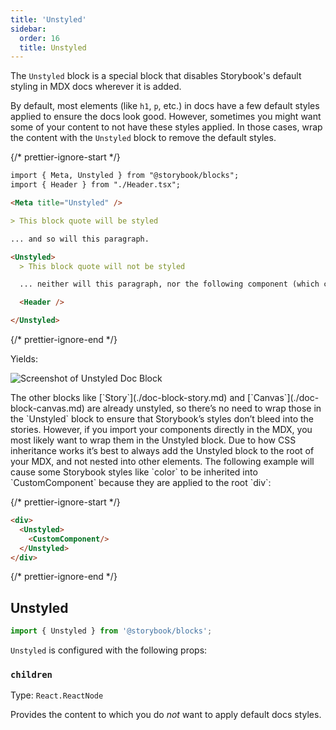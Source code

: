 ```yaml
---
title: 'Unstyled'
sidebar:
  order: 16
  title: Unstyled
---
```


The `Unstyled` block is a special block that disables Storybook's default styling in MDX docs wherever it is added.

By default, most elements (like `h1`, `p`, etc.) in docs have a few default styles applied to ensure the docs look good. However, sometimes you might want some of your content to not have these styles applied. In those cases, wrap the content with the `Unstyled` block to remove the default styles.

{/* prettier-ignore-start */}

```md
import { Meta, Unstyled } from "@storybook/blocks";
import { Header } from "./Header.tsx";

<Meta title="Unstyled" />

> This block quote will be styled

... and so will this paragraph.

<Unstyled>
  > This block quote will not be styled

  ... neither will this paragraph, nor the following component (which contains an \<h1\>):

  <Header />

</Unstyled>
```

{/* prettier-ignore-end */}

Yields:

![Screenshot of Unstyled Doc Block](./doc-block-unstyled.png)

<Callout variant="info">
  The other blocks like [`Story`](./doc-block-story.md) and [`Canvas`](./doc-block-canvas.md) are already unstyled, so there’s no need to wrap those in the `Unstyled` block to ensure that Storybook’s styles don’t bleed into the stories. However, if you import your components directly in the MDX, you most likely want to wrap them in the Unstyled block.
</Callout>

<Callout variant="info" icon="💡">
  Due to how CSS inheritance works it’s best to always add the Unstyled block to the root of your MDX, and not nested into other elements. The following example will cause some Storybook styles like `color` to be inherited into `CustomComponent` because they are applied to the root `div`:

  {/* prettier-ignore-start */}

  ```md
  <div>
    <Unstyled>
      <CustomComponent/>
    </Unstyled>
  </div>
  ```

  {/* prettier-ignore-end */}
</Callout>

## Unstyled

```js
import { Unstyled } from '@storybook/blocks';
```

`Unstyled` is configured with the following props:

### `children`

Type: `React.ReactNode`

Provides the content to which you do *not* want to apply default docs styles.
